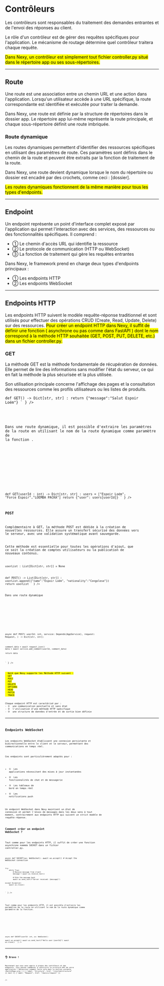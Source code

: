 # Contrôleurs

Les contrôleurs sont responsables du traitement des demandes entrantes et de l'envoi des réponses au client.

Le rôle d'un contrôleur est de gérer des requêtes spécifiques pour l'application. Le mécanisme de routage détermine quel contrôleur traitera chaque requête. 

<Mark>
    Dans <Badge>Nexy</Badge>, un contrôleur est simplement tout fichier <Badge>controller.py</Badge> situé dans le répertoire <Badge>app</Badge> ou ses sous-répertoires. 
</Mark>

<CodeCard fileName="Structure">
  <Structure>
    <Folder folderName="app">
      <Folder folderName="users">
        <File fileName="controller.py"/>
      </Folder>
      <Folder folderName="articles"> 
        <File fileName="controller.py"/>
      </Folder>
      <File fileName="controller.py"/>
    </Folder>
  </Structure>
</CodeCard>

___

## Route

Une route est une association entre un chemin URL et une action dans l'application. Lorsqu'un utilisateur accède à une URL spécifique, la route correspondante est identifiée et exécutée pour traiter la demande.
 
Dans <Badge>Nexy</Badge>, une route est définie par la structure de répertoires dans le dossier <Badge>app</Badge>. Le répertoire <Badge>app</Badge> lui-même représente la route principale, et chaque sous-répertoire définit une route imbriquée.

<CodeCard fileName="Structure">
  <Structure>
    <Folder folderName="app">
      <Folder folderName="users"/>
      <Folder folderName="articles"/> 
    </Folder>
  </Structure>
</CodeCard>

### Route dynamique

Les routes dynamiques permettent d'identifier des ressources spécifiques en utilisant des paramètres de route. Ces paramètres sont définis dans le chemin de la route et peuvent être extraits par la fonction de traitement de la route.

Dans <Badge>Nexy</Badge>, une route devient dynamique lorsque le nom du répertoire ou dossier est encadré par des crochets, comme ceci : <Badge>[dossier]</Badge>.

<CodeCard fileName="Structure">
  <Structure>
    <Folder folderName="app">
      <Folder folderName="users">
        <Folder folderName="[userId]"/>
      </Folder>
      <Folder folderName="articles">
        <Folder folderName="[articleId]"/>
      </Folder>
        <Folder folderName="[blog]"/>
    </Folder>
  </Structure>
</CodeCard>

<Mark>
  Les routes dynamiques fonctionnent de la même manière pour tous les types d'endpoints.
</Mark>

___

## Endpoint

Un endpoint représente un point d'interface complet exposé par l'application qui permet l'interaction avec des services, des ressources ou des fonctionnalités spécifiques. Il comprend :

- <span className="text-amber-50/50 text-sm">① </span> Le chemin d'accès URL qui identifie la ressource
- <span className="text-amber-50/50 text-sm">② </span> Le protocole de communication (HTTP ou WebSocket)
- <span className="text-amber-50/50 text-sm">③ </span> La fonction de traitement qui gère les requêtes entrantes

Dans <Badge>Nexy</Badge>, le framework prend en charge deux types d'endpoints principaux :

- <span className="text-amber-50/50 text-sm">① </span> Les endpoints HTTP
- <span className="text-amber-50/50 text-sm">② </span> Les endpoints WebSocket

___

## Endpoints HTTP 

Les endpoints HTTP suivent le modèle requête-réponse traditionnel et sont utilisés pour effectuer des opérations CRUD (Create, Read, Update, Delete) sur des ressources.
<Mark>
  Pour créer un endpoint HTTP dans <Badge>Nexy</Badge>, il suffit de définir une fonction ( asynchrone ou pas comme dans <MDXLink href="https://fastapi.tiangolo.com/async/#concurrent-burgers">FastAPI</MDXLink> ) dont le nom correspond à la méthode HTTP souhaitée (<Badge>GET</Badge>, <Badge>POST</Badge>, <Badge>PUT</Badge>, <Badge>DELETE</Badge>, etc.) dans un fichier <Badge>controller.py</Badge>.
</Mark>

### GET

La méthode GET est la méthode fondamentale de récupération de données. Elle permet de lire des informations sans modifier l'état du serveur, 
ce qui en fait la méthode la plus sécurisée et la plus utilisée. 

Son utilisation principale concerne l'affichage des pages et la consultation des ressources comme les profils utilisateurs ou les listes de produits.


<CodeCard fileName="app/**/controller.py">
<Code language="python"
theme="catppuccin-mocha"
code = {
`from typing import Dict

def GET() -> Dict[str, str] :
    return {"message":"Salut Espoir Loém"}
`
}
/>

</CodeCard>

Dans une route dynamique, il est possible d'extraire les paramètres de la route en utilisant le nom de la route dynamique comme paramètre de la fonction .

<CodeCard fileName="app/users/[userId]/controller.py">
<Structure>
    <Folder folderName="app">
      <Folder folderName="users">
        <Folder folderName="[userId]">
          <File fileName="controller.py"/>
        </Folder>
      </Folder>
    </Folder>
  </Structure>
<Code language="python"
 theme="catppuccin-mocha"
code = {
`from typing import Dict

def GET(userId : int) -> Dict[str, str] :
    users = ["Espoir Loém", "Force Espoir","LOEMBA PACKA"]
    return {"user": users[userId]}
`
}
/>
</CodeCard>

### POST

Complémentaire à GET, la méthode POST est dédiée à la création de nouvelles ressources. Elle assure un transfert sécurisé des données vers le serveur, avec une validation systématique avant sauvegarde. 

Cette méthode est essentielle pour toutes les opérations d'ajout, que ce soit la création de comptes utilisateurs ou la publication de nouveaux contenus.

<CodeCard fileName="app/**/controller.py">
<Code language="python"
 theme="catppuccin-mocha"
code = {
`from typing import Dict, List

userList : List[Dict[str, str]] = None

def POST() -> List[Dict[str, str]] :
    userList.append({"name":"Espoir Loém", "nationality":"Congolese"})
    return userList
`
}
/>
</CodeCard>

Dans une route dynamique 

<CodeCard fileName="app/users/[userId]/controller.py">
<Structure>
    <Folder folderName="app">
      <Folder folderName="users">
        <Folder folderName="[userId]">
          <File fileName="controller.py"/>
        </Folder>
      </Folder>
    </Folder>
  </Structure>
<Code language="python"
 theme="catppuccin-mocha"
code = {
`from nexy import Request, Depends
from .service import AppService

async def POST(
      userId: int,
      service: Depends(AppService),
      request: Request,
    ) -> Dict[str, str]:

    comment_data = await request.json()
    data = await service.add_comment(userId, comment_data)

    return data
`
}
/>
</CodeCard>


<Mark>
  Noté que Nexy supporte les Methode HTTP suivant :
  <MDXLink href="https://developer.mozilla.org/docs/Web/HTTP/Methods/GET"><Badge>GET</Badge></MDXLink>
  <MDXLink href="https://developer.mozilla.org/docs/Web/HTTP/Methods/POST"><Badge>POST</Badge></MDXLink>
  <MDXLink href="https://developer.mozilla.org/docs/Web/HTTP/Methods/PUT"><Badge>PUT</Badge></MDXLink>
  <MDXLink href="https://developer.mozilla.org/docs/Web/HTTP/Methods/DELETE"><Badge>DELETE</Badge></MDXLink>
  <MDXLink href="https://developer.mozilla.org/docs/Web/HTTP/Methods/OPTIONS"><Badge>OPTIONS</Badge></MDXLink>
  <MDXLink href="https://developer.mozilla.org/docs/Web/HTTP/Methods/HEAD"><Badge>HEAD</Badge></MDXLink>
  <MDXLink href="https://developer.mozilla.org/docs/Web/HTTP/Methods/PATCH"><Badge>PATCH</Badge></MDXLink>
  <MDXLink href="https://developer.mozilla.org/docs/Web/HTTP/Methods/TRACE"><Badge>TRACE</Badge></MDXLink>

</Mark>
Chaque endpoint HTTP est caractérisé par :
- <span className="text-amber-50/50 text-sm">① </span> une communication ponctuelle et sans état
- <span className="text-amber-50/50 text-sm">② </span> l'utilisation d'une méthode HTTP spécifique
- <span className="text-amber-50/50 text-sm">③ </span> une structure de données d'entrée et de sortie bien définie

___

## Endpoints WebSocket

Les endpoints WebSocket établissent une connexion persistante et bidirectionnelle entre le client et le serveur, permettant des communications en temps réel.

Ces endpoints sont particulièrement adaptés pour :
- <span className="text-amber-50/50 text-sm">① </span> Les applications nécessitant des mises à jour instantanées
- <span className="text-amber-50/50 text-sm">② </span> Les fonctionnalités de chat et de messagerie
- <span className="text-amber-50/50 text-sm">③ </span> Les tableaux de bord en temps réel
- <span className="text-amber-50/50 text-sm">④ </span> Les notifications push

Un endpoint WebSocket dans <Badge>Nexy</Badge> maintient un état de connexion et permet l'envoi de messages dans les deux sens à tout moment, contrairement aux endpoints HTTP qui suivent un strict modèle de requête-réponse.

### Comment créer un endpoint WebSocket ?
Tout comme pour les endpoints HTTP, il suffit de créer une fonction asynchrone nommée <Badge>SOCKET</Badge>  dans un fichier <Badge>controller.py</Badge>.


<CodeCard fileName="app/**/controller.py">
<Code language="python"
 theme="catppuccin-mocha"
code = {
`from nexy import WebSocket

async def SOCKET(ws: WebSocket):
    await ws.accept()  # Accept the WebSocket connection
    
    try:
        while True:
            # Receive message from client
            message = await ws.receive_text()
            
            # Echo the message back
            await ws.send_text(f"Server received: {message}")
            
    except Exception:
        await ws.close()
`
}
/>


</CodeCard>



Tout comme pour les endpoints HTTP, il est possible d'extraire les paramètres de la route en utilisant le nom de la route dynamique comme paramètre de la fonction.

<CodeCard fileName="app/users/[userId]/controller.py">
<Structure>
    <Folder folderName="app">
      <Folder folderName="users">
        <Folder folderName="[userId]">
          <File fileName="controller.py"/>
        </Folder>
      </Folder>
    </Folder>
  </Structure>
<Code language="python"
 theme="catppuccin-mocha"
code = {
`from nexy import WebSocket

async def SOCKET(userId: int, ws: WebSocket):  
    await ws.accept()
    await ws.send_text(f"Hello user {userId}")
    await ws.close()
` 
}
/>
</CodeCard>

___

## 👌 Bravo !
Maintenant que vous avez appris à propos des contrôleurs et des endpoints, vous pouvez commencer à construire la structure API de votre application !
Découvrons comment faire cela dans la section suivante.
<SwitchPage
    prev = { {
        label: "Structure",
        href: "/started/structure"
    }}
    next ={ {
        label: "Request",
        href: "/basics/request"
    }}

/>